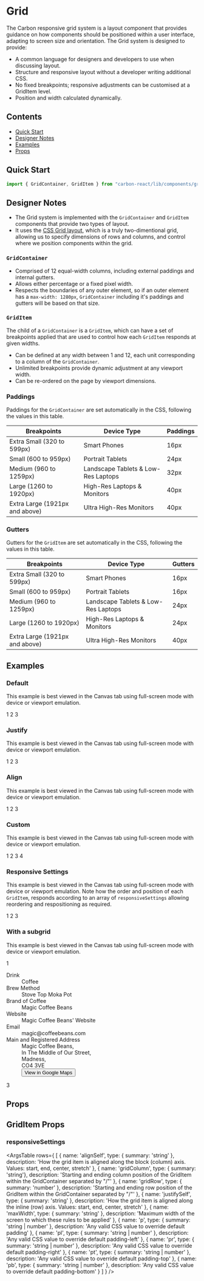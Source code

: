 
<Meta title="Design System/Grid" />

# Grid
The Carbon responsive grid system is a layout component that provides guidance on how components should be positioned within a user interface, adapting to screen size and orientation.
The Grid system is designed to provide:

- A common language for designers and developers to use when discussing layout.
- Structure and responsive layout without a developer writing additional CSS.
- No fixed breakpoints; responsive adjustments can be customised at a GridItem level.
- Position and width calculated dynamically.

## Contents
- [Quick Start](#quick-start)
- [Designer Notes](#designer-notes)
- [Examples](#examples)
- [Props](#props)

## Quick Start

```javascript
import { GridContainer, GridItem } from "carbon-react/lib/components/grid";
```

## Designer Notes 
- The Grid system is implemented with the `GridContainer` and `GridItem` components that provide two types of layout.
- It uses the [CSS Grid layout](https://developer.mozilla.org/en-US/docs/Web/CSS/CSS_Grid_Layout), which is a truly two-dimentional grid, allowing us to specify dimensions of rows and columns, and control where we position components within the grid.

### `GridContainer`
- Comprised of 12 equal-width columns, including external paddings and internal gutters.
- Allows either percentage or a fixed pixel width.
- Respects the boundaries of any outer element, so if an outer element has a `max-width: 1280px`, `GridContainer` including it's paddings and gutters will be based on that size.

### `GridItem`
The child of a `GridContainer` is a `GridItem`, which can have a set of breakpoints applied that are used to control how each `GridItem` responds at given widths.

- Can be defined at any width between 1 and 12, each unit corresponding to a column of the `GridContainer`.
- Unlimited breakpoints provide dynamic adjustment at any viewport width.
- Can be re-ordered on the page by viewport dimensions.

### Paddings
Paddings for the `GridContainer` are set automatically in the CSS, following the values in this table.

| Breakpoints                    | Device Type                         | Paddings |
| ------------------------------ | ----------------------------------- | -------- |
| Extra Small (320 to 599px)     | Smart Phones                        | 16px     |
| Small (600 to 959px)           | Portrait Tablets                    | 24px     |
| Medium (960 to 1259px)         | Landscape Tablets & Low-Res Laptops | 32px     |
| Large (1260 to 1920px)         | High-Res Laptops & Monitors         | 40px     |
| Extra Large (1921px and above) | Ultra High-Res Monitors             | 40px     |

### Gutters
Gutters for the `GridItem` are set automatically in the CSS, following the values in this table.

| Breakpoints                    | Device Type                         | Gutters |
| ------------------------------ | ----------------------------------- | ------- |
| Extra Small (320 to 599px)     | Smart Phones                        | 16px    |
| Small (600 to 959px)           | Portrait Tablets                    | 16px    |
| Medium (960 to 1259px)         | Landscape Tablets & Low-Res Laptops | 24px    |
| Large (1260 to 1920px)         | High-Res Laptops & Monitors         | 24px    |
| Extra Large (1921px and above) | Ultra High-Res Monitors             | 40px    |

## Examples

### Default
This example is best viewed in the Canvas tab using full-screen mode with device or viewport emulation.

<Preview>
  <Story name="default" parameters={{ info: { disable: true } }}>
    <GridContainer>
      <GridItem alignSelf="stretch" justifySelf="stretch">
        <Pod alignTitle="left" border padding="medium" variant="primary">
          1
        </Pod>
      </GridItem>
      <GridItem alignSelf="stretch" justifySelf="stretch">
        <Pod alignTitle="left" border padding="medium" variant="primary">
          2
        </Pod>
      </GridItem>
      <GridItem alignSelf="stretch" justifySelf="stretch">
        <Pod alignTitle="left" border padding="medium" variant="primary">
          3
        </Pod>
      </GridItem>
    </GridContainer>
  </Story>
</Preview>

### Justify
This example is best viewed in the Canvas tab using full-screen mode with device or viewport emulation.

<Preview>
  <Story name="justify" parameters={{ info: { disable: true } }}>
    <div id="grid-justify">
      <GridContainer>
        <GridItem alignSelf="stretch" justifySelf="left">
          <Pod alignTitle="left" border padding="medium" variant="primary">
            1
          </Pod>
        </GridItem>
        <GridItem alignSelf="stretch" justifySelf="center">
          <Pod alignTitle="left" border padding="medium" variant="primary">
            2
          </Pod>
        </GridItem>
        <GridItem alignSelf="stretch" justifySelf="right">
          <Pod alignTitle="left" border padding="medium" variant="primary">
            3
          </Pod>
        </GridItem>
      </GridContainer>
    </div>
  </Story>
</Preview>

### Align
This example is best viewed in the Canvas tab using full-screen mode with device or viewport emulation.

<Preview>
  <Story name="align" parameters={{ info: { disable: true } }}>
    <div id="grid-align">
      <GridContainer>
        <GridItem alignSelf="end" justifySelf="left" gridColumn="1 / 1">
          <Pod alignTitle="left" border padding="medium" variant="primary">
            1
          </Pod>
        </GridItem>
        <GridItem alignSelf="stretch" justifySelf="center" gridColumn="2 / 2">
          <Pod
            alignTitle="left"
            border
            padding="medium"
            variant="primary"
            style={{ height: "100px" }}
          >
            2
          </Pod>
        </GridItem>
        <GridItem
          alignSelf="stretch"
          justifySelf="right"
          gridColumn="1 / 1"
          gridRow="2 / 2"
        >
          <Pod alignTitle="left" border padding="medium" variant="primary">
            3
          </Pod>
        </GridItem>
      </GridContainer>
    </div>
  </Story>
</Preview>

### Custom
This example is best viewed in the Canvas tab using full-screen mode with device or viewport emulation.

<Preview>
  <Story name="custom spacings" parameters={{ info: { disable: true } }}>
    <GridContainer p="20px" gridGap="5px">
      <GridItem
        p="20px 5px 20px 0"
        gridColumn="1 / 10"
        alignSelf="stretch"
        justifySelf="stretch"
        responsiveSettings={[
          {
            maxWidth: "800px",
            gridColumn: "1 / 13",
            gridRow: "1 / 1",
            p: 0,
          },
        ]}
      >
        <Pod alignTitle="left" border padding="medium" variant="primary">
          1
        </Pod>
      </GridItem>
      <GridItem
        pt="20px"
        pb="20px"
        gridColumn="10 / 13"
        alignSelf="stretch"
        justifySelf="stretch"
        responsiveSettings={[
          {
            maxWidth: "800px",
            gridColumn: "1 / 13",
            gridRow: "2 / 2",
            pt: 0,
            pb: 0,
          },
        ]}
      >
        <Pod alignTitle="left" border padding="medium" variant="primary">
          2
        </Pod>
      </GridItem>
      <GridItem
        pr="20px"
        gridColumn="1 / 6"
        alignSelf="stretch"
        justifySelf="stretch"
        responsiveSettings={[
          {
            maxWidth: "800px",
            gridColumn: "1 / 13",
            gridRow: "3 / 3",
            pr: 0,
          },
        ]}
      >
        <Pod alignTitle="left" border padding="medium" variant="primary">
          3
        </Pod>
      </GridItem>
      <GridItem
        pl="20px"
        gridColumn="6 / 13"
        alignSelf="stretch"
        justifySelf="stretch"
        responsiveSettings={[
          {
            maxWidth: "800px",
            gridColumn: "1 / 13",
            gridRow: "4 / 4",
            pl: 0,
          },
        ]}
      >
        <Pod alignTitle="left" border padding="medium" variant="primary">
          4
        </Pod>
      </GridItem>
    </GridContainer>
  </Story>
</Preview>

### Responsive Settings
This example is best viewed in the Canvas tab using full-screen mode with device or viewport emulation. Note how the order and position of each `GridItem`, responds according to an array of `responsiveSettings` allowing reordering and respositioning as required.

<Preview>
  <Story
    name="responsive-settings"
    parameters={{ info: { disable: true }, chromatic: { disable: true } }}
  >
    <GridContainer>
      <GridItem
        responsiveSettings={[
          {
            maxWidth: "1500px",
            gridColumn: "1 / 7",
            gridRow: "1 / 1",
            alignSelf: "stretch",
            justifySelf: "stretch",
          },
          {
            maxWidth: "1300px",
            gridColumn: "1 / 13",
            gridRow: "1 / 1",
            alignSelf: "stretch",
            justifySelf: "stretch",
          },
          {
            maxWidth: "900px",
            gridColumn: "1 / 9",
            gridRow: "2 / 2",
            alignSelf: "stretch",
            justifySelf: "stretch",
          },
        ]}
      >
        <Pod alignTitle="left" border padding="medium" variant="primary">
          1
        </Pod>
      </GridItem>
      <GridItem
        responsiveSettings={[
          {
            maxWidth: "1500px",
            gridColumn: "7 / 13",
            gridRow: "1 / 1",
            alignSelf: "stretch",
            justifySelf: "stretch",
          },
          {
            maxWidth: "1300px",
            gridColumn: "1 / 13",
            gridRow: "2 / 2",
            alignSelf: "stretch",
            justifySelf: "stretch",
          },
          {
            maxWidth: "900px",
            gridColumn: "1 / 9",
            gridRow: "3 / 3",
            alignSelf: "stretch",
            justifySelf: "stretch",
          },
        ]}
      >
        <Pod alignTitle="left" border padding="medium" variant="primary">
          2
        </Pod>
      </GridItem>
      <GridItem
        responsiveSettings={[
          {
            maxWidth: "1500px",
            gridColumn: "1 / 13",
            gridRow: "2 / 2",
            alignSelf: "stretch",
            justifySelf: "stretch",
          },
          {
            maxWidth: "1300px",
            gridColumn: "1 / 13",
            gridRow: "3 / 3",
            alignSelf: "stretch",
            justifySelf: "stretch",
          },
          {
            maxWidth: "900px",
            gridColumn: "1 / 9",
            gridRow: "1 / 1",
            alignSelf: "stretch",
            justifySelf: "stretch",
          },
        ]}
      >
        <Pod alignTitle="left" border padding="medium" variant="primary">
          3
        </Pod>
      </GridItem>
    </GridContainer>
  </Story>
</Preview>

### With a subgrid
This example is best viewed in the Canvas tab using full-screen mode with device or viewport emulation.

<Preview>
  <Story name="subgrid" parameters={{ info: { disable: true } }}>
    <div id="grid-align">
      <GridContainer>
        <GridItem justifySelf="left" gridColumn="1 / 1">
          <Pod
            alignTitle="left"
            as="primary"
            border
            padding="medium"
            podType="primary"
          >
            1
          </Pod>
        </GridItem>
        <GridItem alignSelf="stretch" justifySelf="center" gridColumn="2 / 11">
          <Dl>
            <Dt>Drink</Dt>
            <Dd>Coffee</Dd>
            <Dt>Brew Method</Dt>
            <Dd>Stove Top Moka Pot</Dd>
            <Dt>Brand of Coffee</Dt>
            <Dd>Magic Coffee Beans</Dd>
            <Dt>Website</Dt>
            <Dd>
              <Link href="www.sage.com">Magic Coffee Beans' Website</Link>
            </Dd>
            <Dt>Email</Dt>
            <Dd>
              <Link href="magic@coffeebeans.com">magic@coffeebeans.com</Link>
            </Dd>
            <Dt>Main and Registered Address</Dt>
            <Dd mb="4px">Magic Coffee Beans,</Dd>
            <Dd mb="4px">In The Middle of Our Street,</Dd>
            <Dd mb="4px">Madness,</Dd>
            <Dd mb="4px">CO4 3VE</Dd>
            <Dd>
              <Button
                buttonType="tertiary"
                iconType="link"
                iconPosition="after"
                href="https://goo.gl/maps/GMReLoBpbn9mdZVZ7"
              >
                View in Google Maps
              </Button>
            </Dd>
          </Dl>
        </GridItem>
        <GridItem alignSelf="stretch" justifySelf="right" gridColumn="11 / 12">
          <Pod
            alignTitle="left"
            as="primary"
            border
            padding="medium"
            podType="primary"
          >
            3
          </Pod>
        </GridItem>
      </GridContainer>
    </div>
  </Story>
</Preview>

## Props

<StyledSystemProps of={GridContainer} spacing />

## GridItem Props

<StyledSystemProps of={GridItem} padding />

### responsiveSettings
<ArgsTable
  rows={
    [
      {
      name: 'alignSelf',
      type: { summary: 'string' },
      description: 'How the grid item is aligned along the block (column) axis. Values: start, end, center, stretch'
      },
      {
        name: 'gridColumn',
        type: { summary: 'string'},
        description: 'Starting and ending column position of the GridItem within the GridContainer separated by "/"'
      },
      {
        name: 'gridRow',
        type: { summary: 'number' },
        description: 'Starting and ending row position of the GridItem within the GridContainer separated by "/"'
      },
      {
        name: 'justifySelf',
        type: { summary: 'string' },
        description: 'How the grid item is aligned along the inline (row) axis. Values: start, end, center, stretch'
      },
      {
        name: 'maxWidth',
        type: { summary: 'string' },
        description: 'Maximum width of the screen to which these rules to be applied'
      },
      {
        name: 'p',
        type: { summary: 'string | number' },
        description: 'Any valid CSS value to override default padding'
      },
      {
        name: 'pl',
        type: { summary: 'string | number' },
        description: 'Any valid CSS value to override default padding-left'
      },
      {
        name: 'pr',
        type: { summary: 'string | number' },
        description: 'Any valid CSS value to override default padding-right'
      },
      {
        name: 'pt',
        type: { summary: 'string | number' },
        description: 'Any valid CSS value to override default padding-top'
      },
      {
        name: 'pb',
        type: { summary: 'string | number' },
        description: 'Any valid CSS value to override default padding-bottom'
      }
    ]
  }
/>
